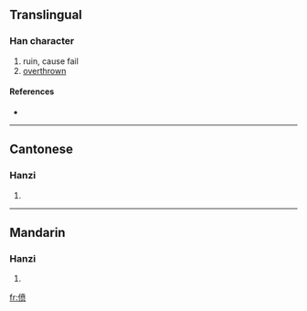 {{also|僨}}
==Translingual==

===Han character===
{{Han char|rn=9|rad=人|as=09|sn=11|four=|canj=人十廿人 (OJTO)}}

# ruin, cause fail
# [[overthrown]]

====References====
* {{Han ref|kx=0112.071|hdz=10186.100|uh=507E|ud=20606}}

----

==Cantonese==

===Hanzi===
{{yue-hanzi|jyut=|y=fan5}}

# {{defn|Cantonese}}

----

==Mandarin==

===Hanzi===
{{cmn-hanzi|tra=僨|pin=[[fèn]] ([[fen4]]), [[kuǐ]] ([[kui3]])|wg=fen<sup>4</sup>, k'uei<sup>3</sup>}}

# {{defn|Mandarin}}

[[fr:偾]]